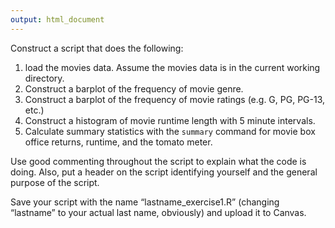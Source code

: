 ```yaml
---
output: html_document
---
```



Construct a script that does the following: 
  
  1) load the movies data. Assume the movies data is in the current working directory. 
  2) Construct a barplot of the frequency of movie genre.
  3) Construct a barplot of the frequency of movie ratings (e.g. G, PG, PG-13, etc.)
  4) Construct a histogram of movie runtime length with 5 minute intervals.
  5) Calculate summary statistics with the `summary` command for movie box office returns, runtime, and the tomato meter. 
  
Use good commenting throughout the script to explain what the code is doing. Also, put a header on the script identifying yourself and the general purpose of the script. 

Save your script with the name "lastname_exercise1.R" (changing "lastname" to your actual last name, obviously) and upload it to Canvas.
